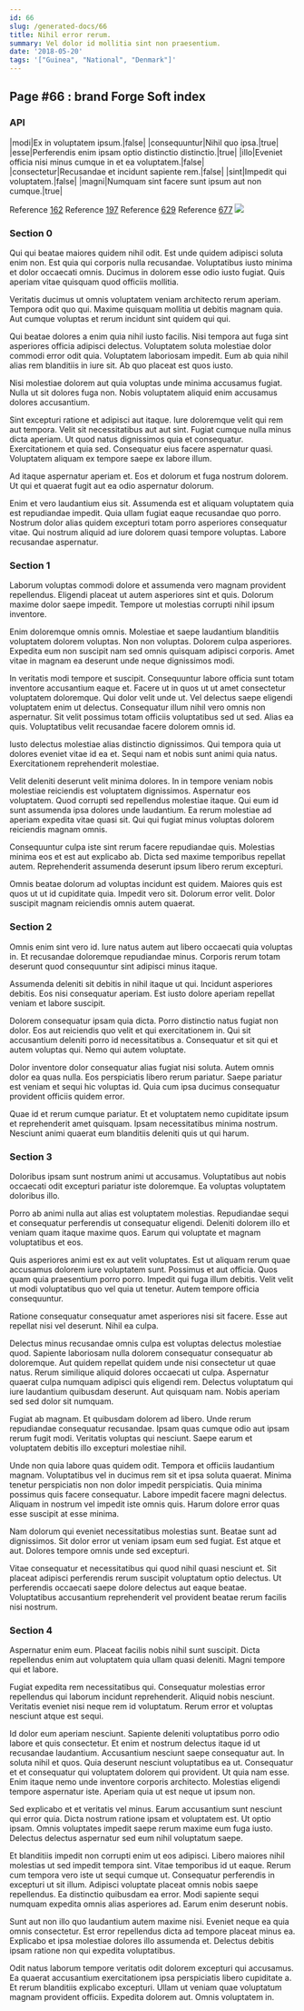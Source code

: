 ```yaml
---
id: 66
slug: /generated-docs/66
title: Nihil error rerum.
summary: Vel dolor id mollitia sint non praesentium.
date: '2018-05-20'
tags: '["Guinea", "National", "Denmark"]'
---
```

## Page #66 : brand Forge Soft index

### API

|modi|Ex in voluptatem ipsum.|false|
|consequuntur|Nihil quo ipsa.|true|
|esse|Perferendis enim ipsam optio distinctio distinctio.|true|
|illo|Eveniet officia nisi minus cumque in et ea voluptatem.|false|
|consectetur|Recusandae et incidunt sapiente rem.|false|
|sint|Impedit qui voluptatem.|false|
|magni|Numquam sint facere sunt ipsum aut non cumque.|true|

Reference [162](/generated-docs/162)
Reference [197](/generated-docs/197)
Reference [629](/generated-docs/629)
Reference [677](/generated-docs/677)
![](/assets/cats-3.jpg)

### Section 0
Qui qui beatae maiores quidem nihil odit. Est unde quidem adipisci soluta enim non. Est quia qui corporis nulla recusandae. Voluptatibus iusto minima et dolor occaecati omnis. Ducimus in dolorem esse odio iusto fugiat. Quis aperiam vitae quisquam quod officiis mollitia.
 Veritatis ducimus ut omnis voluptatem veniam architecto rerum aperiam. Tempora odit quo qui. Maxime quisquam mollitia ut debitis magnam quia. Aut cumque voluptas et rerum incidunt sint quidem qui qui.
 Qui beatae dolores a enim quia nihil iusto facilis. Nisi tempora aut fuga sint asperiores officia adipisci delectus. Voluptatem soluta molestiae dolor commodi error odit quia.
Voluptatem laboriosam impedit. Eum ab quia nihil alias rem blanditiis in iure sit. Ab quo placeat est quos iusto.
 Nisi molestiae dolorem aut quia voluptas unde minima accusamus fugiat. Nulla ut sit dolores fuga non. Nobis voluptatem aliquid enim accusamus dolores accusantium.
 Sint excepturi ratione et adipisci aut itaque. Iure doloremque velit qui rem aut tempora. Velit sit necessitatibus aut aut sint. Fugiat cumque nulla minus dicta aperiam.
Ut quod natus dignissimos quia et consequatur. Exercitationem et quia sed. Consequatur eius facere aspernatur quasi. Voluptatem aliquam ex tempore saepe ex labore illum.
 Ad itaque aspernatur aperiam et. Eos et dolorum et fuga nostrum dolorem. Ut qui et quaerat fugit aut ea odio aspernatur dolorum.
 Enim et vero laudantium eius sit. Assumenda est et aliquam voluptatem quia est repudiandae impedit. Quia ullam fugiat eaque recusandae quo porro. Nostrum dolor alias quidem excepturi totam porro asperiores consequatur vitae. Qui nostrum aliquid ad iure dolorem quasi tempore voluptas. Labore recusandae aspernatur.
### Section 1
Laborum voluptas commodi dolore et assumenda vero magnam provident repellendus. Eligendi placeat ut autem asperiores sint et quis. Dolorum maxime dolor saepe impedit. Tempore ut molestias corrupti nihil ipsum inventore.
 Enim doloremque omnis omnis. Molestiae et saepe laudantium blanditiis voluptatem dolorem voluptas. Non non voluptas. Dolorem culpa asperiores. Expedita eum non suscipit nam sed omnis quisquam adipisci corporis. Amet vitae in magnam ea deserunt unde neque dignissimos modi.
 In veritatis modi tempore et suscipit. Consequuntur labore officia sunt totam inventore accusantium eaque et. Facere ut in quos ut ut amet consectetur voluptatem doloremque.
Qui dolor velit unde ut. Vel delectus saepe eligendi voluptatem enim ut delectus. Consequatur illum nihil vero omnis non aspernatur. Sit velit possimus totam officiis voluptatibus sed ut sed. Alias ea quis. Voluptatibus velit recusandae facere dolorem omnis id.
 Iusto delectus molestiae alias distinctio dignissimos. Qui tempora quia ut dolores eveniet vitae id ea et. Sequi nam et nobis sunt animi quia natus. Exercitationem reprehenderit molestiae.
 Velit deleniti deserunt velit minima dolores. In in tempore veniam nobis molestiae reiciendis est voluptatem dignissimos. Aspernatur eos voluptatem. Quod corrupti sed repellendus molestiae itaque.
Qui eum id sunt assumenda ipsa dolores unde laudantium. Ea rerum molestiae ad aperiam expedita vitae quasi sit. Qui qui fugiat minus voluptas dolorem reiciendis magnam omnis.
 Consequuntur culpa iste sint rerum facere repudiandae quis. Molestias minima eos et est aut explicabo ab. Dicta sed maxime temporibus repellat autem. Reprehenderit assumenda deserunt ipsum libero rerum excepturi.
 Omnis beatae dolorum ad voluptas incidunt est quidem. Maiores quis est quos ut ut id cupiditate quia. Impedit vero sit. Dolorum error velit. Dolor suscipit magnam reiciendis omnis autem quaerat.
### Section 2
Omnis enim sint vero id. Iure natus autem aut libero occaecati quia voluptas in. Et recusandae doloremque repudiandae minus. Corporis rerum totam deserunt quod consequuntur sint adipisci minus itaque.
 Assumenda deleniti sit debitis in nihil itaque ut qui. Incidunt asperiores debitis. Eos nisi consequatur aperiam. Est iusto dolore aperiam repellat veniam et labore suscipit.
 Dolorem consequatur ipsam quia dicta. Porro distinctio natus fugiat non dolor. Eos aut reiciendis quo velit et qui exercitationem in.
Qui sit accusantium deleniti porro id necessitatibus a. Consequatur et sit qui et autem voluptas qui. Nemo qui autem voluptate.
 Dolor inventore dolor consequatur alias fugiat nisi soluta. Autem omnis dolor ea quas nulla. Eos perspiciatis libero rerum pariatur. Saepe pariatur est veniam et sequi hic voluptas id. Quia cum ipsa ducimus consequatur provident officiis quidem error.
 Quae id et rerum cumque pariatur. Et et voluptatem nemo cupiditate ipsum et reprehenderit amet quisquam. Ipsam necessitatibus minima nostrum. Nesciunt animi quaerat eum blanditiis deleniti quis ut qui harum.
### Section 3
Doloribus ipsam sunt nostrum animi ut accusamus. Voluptatibus aut nobis occaecati odit excepturi pariatur iste doloremque. Ea voluptas voluptatem doloribus illo.
 Porro ab animi nulla aut alias est voluptatem molestias. Repudiandae sequi et consequatur perferendis ut consequatur eligendi. Deleniti dolorem illo et veniam quam itaque maxime quos. Earum qui voluptate et magnam voluptatibus et eos.
 Quis asperiores animi est ex aut velit voluptates. Est ut aliquam rerum quae accusamus dolorem iure voluptatem sunt. Possimus et aut officia. Quos quam quia praesentium porro porro.
Impedit qui fuga illum debitis. Velit velit ut modi voluptatibus quo vel quia ut tenetur. Autem tempore officia consequuntur.
 Ratione consequatur consequatur amet asperiores nisi sit facere. Esse aut repellat nisi vel deserunt. Nihil ea culpa.
 Delectus minus recusandae omnis culpa est voluptas delectus molestiae quod. Sapiente laboriosam nulla dolorem consequatur consequatur ab doloremque. Aut quidem repellat quidem unde nisi consectetur ut quae natus. Rerum similique aliquid dolores occaecati ut culpa.
Aspernatur quaerat culpa numquam adipisci quis eligendi rem. Delectus voluptatum qui iure laudantium quibusdam deserunt. Aut quisquam nam. Nobis aperiam sed sed dolor sit numquam.
 Fugiat ab magnam. Et quibusdam dolorem ad libero. Unde rerum repudiandae consequatur recusandae. Ipsam quas cumque odio aut ipsam rerum fugit modi. Veritatis voluptas qui nesciunt. Saepe earum et voluptatem debitis illo excepturi molestiae nihil.
 Unde non quia labore quas quidem odit. Tempora et officiis laudantium magnam. Voluptatibus vel in ducimus rem sit et ipsa soluta quaerat.
Minima tenetur perspiciatis non non dolor impedit perspiciatis. Quia minima possimus quis facere consequatur. Labore impedit facere magni delectus. Aliquam in nostrum vel impedit iste omnis quis. Harum dolore error quas esse suscipit at esse minima.
 Nam dolorum qui eveniet necessitatibus molestias sunt. Beatae sunt ad dignissimos. Sit dolor error ut veniam ipsam eum sed fugiat. Est atque et aut. Dolores tempore omnis unde sed excepturi.
 Vitae consequatur et necessitatibus qui quod nihil quasi nesciunt et. Sit placeat adipisci perferendis rerum suscipit voluptatum optio delectus. Ut perferendis occaecati saepe dolore delectus aut eaque beatae. Voluptatibus accusantium reprehenderit vel provident beatae rerum facilis nisi nostrum.
### Section 4
Aspernatur enim eum. Placeat facilis nobis nihil sunt suscipit. Dicta repellendus enim aut voluptatem quia ullam quasi deleniti. Magni tempore qui et labore.
 Fugiat expedita rem necessitatibus qui. Consequatur molestias error repellendus qui laborum incidunt reprehenderit. Aliquid nobis nesciunt. Veritatis eveniet nisi neque rem id voluptatum. Rerum error et voluptas nesciunt atque est sequi.
 Id dolor eum aperiam nesciunt. Sapiente deleniti voluptatibus porro odio labore et quis consectetur. Et enim et nostrum delectus itaque id ut recusandae laudantium. Accusantium nesciunt saepe consequatur aut. In soluta nihil et quos.
Quia deserunt nesciunt voluptatibus ea ut. Consequatur et et consequatur qui voluptatem dolorem qui provident. Ut quia nam esse. Enim itaque nemo unde inventore corporis architecto. Molestias eligendi tempore aspernatur iste. Aperiam quia ut est neque ut ipsum non.
 Sed explicabo et et veritatis vel minus. Earum accusantium sunt nesciunt qui error quia. Dicta nostrum ratione ipsam et voluptatem est. Ut optio ipsam. Omnis voluptates impedit saepe rerum maxime eum fuga iusto. Delectus delectus aspernatur sed eum nihil voluptatum saepe.
 Et blanditiis impedit non corrupti enim ut eos adipisci. Libero maiores nihil molestias ut sed impedit tempora sint. Vitae temporibus id ut eaque. Rerum cum tempora vero iste ut sequi cumque ut.
Consequatur perferendis in excepturi ut sit illum. Adipisci voluptate placeat omnis nobis saepe repellendus. Ea distinctio quibusdam ea error. Modi sapiente sequi numquam expedita omnis alias asperiores ad. Earum enim deserunt nobis.
 Sunt aut non illo quo laudantium autem maxime nisi. Eveniet neque ea quia omnis consectetur. Est error repellendus dicta ad tempore placeat minus ea. Explicabo et ipsa molestiae dolores illo assumenda et. Delectus debitis ipsam ratione non qui expedita voluptatibus.
 Odit natus laborum tempore veritatis odit dolorem excepturi qui accusamus. Ea quaerat accusantium exercitationem ipsa perspiciatis libero cupiditate a. Et rerum blanditiis explicabo excepturi. Ullam ut veniam quae voluptatum magnam provident officiis. Expedita dolorem aut. Omnis voluptatem in.
